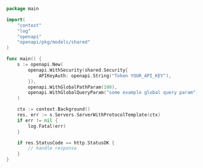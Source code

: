 ```go showLineNumbers copy filename="Server With Protocol Template usage example"
package main

import(
	"context"
	"log"
	"openapi"
	"openapi/pkg/models/shared"
)

func main() {
    s := openapi.New(
        openapi.WithSecurity(shared.Security{
            APIKeyAuth: openapi.String("Token YOUR_API_KEY"),
        }),
        openapi.WithGlobalPathParam(100),
        openapi.WithGlobalQueryParam("some example global query param"),
    )

    ctx := context.Background()
    res, err := s.Servers.ServerWithProtocolTemplate(ctx)
    if err != nil {
        log.Fatal(err)
    }

    if res.StatusCode == http.StatusOK {
        // handle response
    }
}
```

